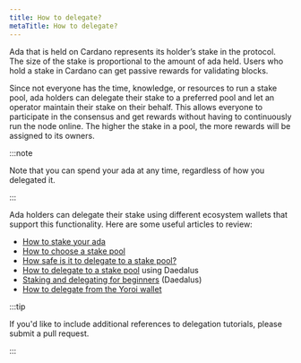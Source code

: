 ```yaml
---
title: How to delegate?
metaTitle: How to delegate?
---
```


Ada that is held on Cardano represents its holder’s stake in the protocol. The
size of the stake is proportional to the amount of ada held. Users who hold a
stake in Cardano can get passive rewards for validating blocks.

Since not everyone has the time, knowledge, or resources to run a stake pool,
ada holders can delegate their stake to a preferred pool and let an operator
maintain their stake on their behalf. This allows everyone to participate in the
consensus and get rewards without having to continuously run the node online.
The higher the stake in a pool, the more rewards will be assigned to its
owners.

:::note

Note that you can spend your ada at any time, regardless of how you delegated it.

:::

Ada holders can delegate their stake using different ecosystem wallets that support this functionality. Here are
some useful articles to review:

- [How to stake your ada](https://www.essentialcardano.io/infographic/how-to-stake-your-ada)
- [How to choose a stake pool](https://iohk.zendesk.com/hc/en-us/articles/900002174303-How-to-choose-a-stake-pool)
- [How safe is it to delegate to a stake pool?](https://iohk.zendesk.com/hc/en-us/articles/900002046123-How-safe-is-it-to-delegate-to-a-stake-pool-)
- [How to delegate to a stake pool](https://iohk.zendesk.com/hc/en-us/articles/900005718683-How-to-Delegate-to-a-stake-pool)
  using Daedalus
- [Staking and delegating for beginners](https://forum.cardano.org/t/staking-and-delegating-for-beginners-a-step-by-step-guide/36681)
  (Daedalus)
- [How to delegate from the Yoroi wallet](https://forum.cardano.org/t/cardano-shelley-how-to-delegate-from-the-yoroi-wallet/38230)

:::tip

If you'd like to include additional references to delegation tutorials, please submit a pull request.

:::
